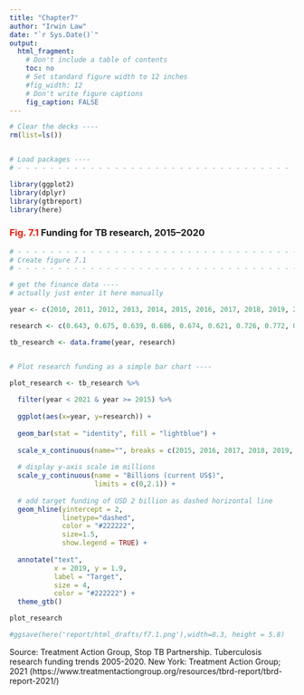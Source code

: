 ```yaml
--- 
title: "Chapter7" 
author: "Irwin Law" 
date: "`r Sys.Date()`" 
output:  
  html_fragment: 
    # Don't include a table of contents 
    toc: no 
    # Set standard figure width to 12 inches 
    #fig_width: 12 
    # Don't write figure captions 
    fig_caption: FALSE 
--- 
```


```r


# Clear the decks ----
rm(list=ls())


# Load packages ----
# - - - - - - - - - - - - - - - - - - - - - - - - - - - - - - - - - -

library(ggplot2)
library(dplyr)
library(gtbreport)
library(here)

```


### <span style="color:#F21905">Fig. 7.1</span> Funding for TB research, 2015&#8211;2020
```r


# - - - - - - - - - - - - - - - - - - - - - - - - - - - - - - - - - - - -
# Create figure 7.1
# - - - - - - - - - - - - - - - - - - - - - - - - - - - - - - - - - - - -

# get the finance data ----
# actually just enter it here manually

year <- c(2010, 2011, 2012, 2013, 2014, 2015, 2016, 2017, 2018, 2019, 2020, 2021)

research <- c(0.643, 0.675, 0.639, 0.686, 0.674, 0.621, 0.726, 0.772, 0.906, 0.901, 0.915, NA)

tb_research <- data.frame(year, research)


# Plot research funding as a simple bar chart ----

plot_research <- tb_research %>%
  
  filter(year < 2021 & year >= 2015) %>%
  
  ggplot(aes(x=year, y=research)) +
  
  geom_bar(stat = "identity", fill = "lightblue") +
  
  scale_x_continuous(name="", breaks = c(2015, 2016, 2017, 2018, 2019, 2020)) +
  
  # display y-axis scale im millions
  scale_y_continuous(name = "Billions (current US$)",
                     limits = c(0,2.1)) +
  
  # add target funding of USD 2 billion as dashed horizontal line
  geom_hline(yintercept = 2,
             linetype="dashed",
             color = "#222222",
             size=1.5,
             show.legend = TRUE) +
  
  annotate("text",
           x = 2019, y = 1.9,
           label = "Target",
           size = 4,
           color = "#222222") +
  theme_gtb()

plot_research

#ggsave(here('report/html_drafts/f7.1.png'),width=8.3, height = 5.8)

```
<div class="footnote">Source: Treatment Action Group, Stop TB Partnership. Tuberculosis research funding trends 2005-2020. New York: Treatment Action Group; 2021 (https://www.treatmentactiongroup.org/resources/tbrd-report/tbrd-report-2021/)
</left>
</div>

